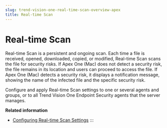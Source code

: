 ```yaml
---
slug: trend-vision-one-real-time-scan-overview-apex
title: Real-time Scan
---
```

# Real-time Scan

Real-time Scan is a persistent and ongoing scan. Each time a file is received, opened, downloaded, copied, or modified, Real-time Scan scans the file for security risks. If Apex One (Mac) does not detect a security risk, the file remains in its location and users can proceed to access the file. If Apex One (Mac) detects a security risk, it displays a notification message, showing the name of the infected file and the specific security risk.

Configure and apply Real-time Scan settings to one or several agents and groups, or to all Trend Vision One Endpoint Security agents that the server manages.

**Related information**

- [Configuring Real-time Scan Settings](configure-real-time-scan-setting.mdx)
:::
